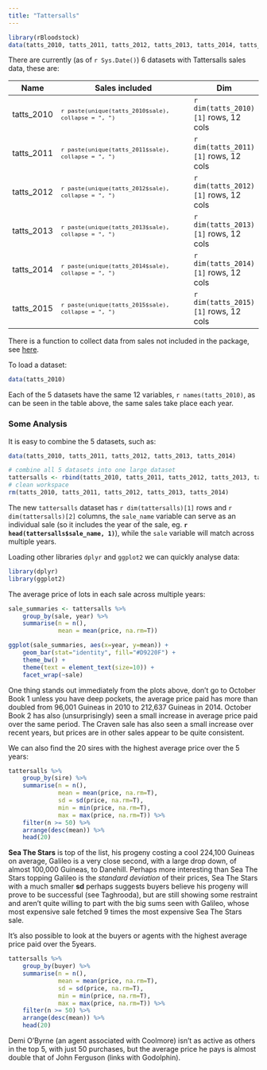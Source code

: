 ```yaml
---
title: "Tattersalls"
---
```


```r
library(rBloodstock)
data(tatts_2010, tatts_2011, tatts_2012, tatts_2013, tatts_2014, tatts_2015)
```
There are currently (as of `r Sys.Date()`) 6 datasets with Tattersalls sales data, these are:

Name | Sales included | Dim
-----|----------------|-----
tatts_2010 | <sub>`r paste(unique(tatts_2010$sale), collapse = ", ")`</sub> | `r dim(tatts_2010)[1]` rows, 12 cols
tatts_2011 | <sub>`r paste(unique(tatts_2011$sale), collapse = ", ")`</sub> | `r dim(tatts_2011)[1]` rows, 12 cols
tatts_2012 | <sub>`r paste(unique(tatts_2012$sale), collapse = ", ")`</sub> | `r dim(tatts_2012)[1]` rows, 12 cols
tatts_2013 | <sub>`r paste(unique(tatts_2013$sale), collapse = ", ")`</sub> | `r dim(tatts_2013)[1]` rows, 12 cols
tatts_2014 | <sub>`r paste(unique(tatts_2014$sale), collapse = ", ")`</sub> | `r dim(tatts_2014)[1]` rows, 12 cols
tatts_2015 | <sub>`r paste(unique(tatts_2015$sale), collapse = ", ")`</sub> | `r dim(tatts_2015)[1]` rows, 12 cols

There is a function to collect data from sales not included in the package, see [here](collect_tatts_sales.html).

To load a dataset:
```r
data(tatts_2010)
```

Each of the 5 datasets have the same 12 variables, ``r names(tatts_2010)``, as can be seen in the table above, the same sales take place each year.  

### Some Analysis

It is easy to combine the 5 datasets, such as:
```r
data(tatts_2010, tatts_2011, tatts_2012, tatts_2013, tatts_2014)

# combine all 5 datasets into one large dataset
tattersalls <- rbind(tatts_2010, tatts_2011, tatts_2012, tatts_2013, tatts_2014)
# clean workspace
rm(tatts_2010, tatts_2011, tatts_2012, tatts_2013, tatts_2014)
```

The new `tattersalls` dataset has `r dim(tattersalls)[1]` rows and `r dim(tattersalls)[2]` columns, the `sale_name` variable can serve as an individual sale (so it includes the year of the sale, eg. **`r head(tattersalls$sale_name, 1)`**), while the `sale` variable will match across multiple years.

Loading other libraries `dplyr` and `ggplot2` we can quickly analyse data:
```r
library(dplyr)
library(ggplot2)
```

The average price of lots in each sale across multiple years:

```r
sale_summaries <- tattersalls %>%
    group_by(sale, year) %>%
    summarise(n = n(),
              mean = mean(price, na.rm=T))

ggplot(sale_summaries, aes(x=year, y=mean)) +
    geom_bar(stat="identity", fill="#D9220F") +
    theme_bw() +
    theme(text = element_text(size=10)) +
    facet_wrap(~sale)
```

One thing stands out immediately from the plots above, don't go to October Book 1 unless you have deep pockets, the average price paid has more than doubled from 96,001 Guineas in 2010 to 212,637 Guineas in 2014.  October Book 2 has also (unsurprisingly) seen a small increase in average price paid over the same period.  The Craven sale has also seen a small increase over recent years, but prices are in other sales appear to be quite consistent.

We can also find the 20 sires with the highest average price over the 5 years:

```r
tattersalls %>%
    group_by(sire) %>%
    summarise(n = n(),
              mean = mean(price, na.rm=T),
              sd = sd(price, na.rm=T),
              min = min(price, na.rm=T),
              max = max(price, na.rm=T)) %>%
    filter(n >= 50) %>%
    arrange(desc(mean)) %>%
    head(20)
```

**Sea The Stars** is top of the list, his progeny costing a cool 224,100 Guineas on average, Galileo is a very close second, with a large drop down, of almost 100,000 Guineas, to Danehill.  Perhaps more interesting than Sea The Stars topping Galileo is the *standard deviation* of their prices, Sea The Stars with a much smaller **sd** perhaps suggests buyers believe his progeny will prove to be successful (see Taghrooda), but are still showing some restraint and aren't quite willing to part with the big sums seen with Galileo, whose most expensive sale fetched 9 times the most expensive Sea The Stars sale.

It's also possible to look at the buyers or agents with the highest average price paid over the 5years.
```r
tattersalls %>%
    group_by(buyer) %>%
    summarise(n = n(),
              mean = mean(price, na.rm=T),
              sd = sd(price, na.rm=T),
              min = min(price, na.rm=T),
              max = max(price, na.rm=T)) %>%
    filter(n >= 50) %>%
    arrange(desc(mean)) %>%
    head(20)
```

Demi O'Byrne (an agent associated with Coolmore) isn't as active as others in the top 5, with just 50 purchases, but the average price he pays is almost double that of John Ferguson (links with Godolphin).
